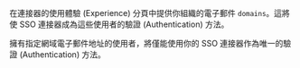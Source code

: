 在連接器的使用體驗 (Experience) 分頁中提供你組織的電子郵件 `domains`。這將使 SSO 連接器成為這些使用者的驗證 (Authentication) 方法。

擁有指定網域電子郵件地址的使用者，將僅能使用你的 SSO 連接器作為唯一的驗證 (Authentication) 方法。
